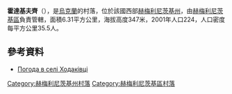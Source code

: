 {{coord|49|31|16|N|27|5|7|E|scale:100000|display=title}}

'''霍達基夫齊'''（{{lang-uk|Ходаківці}}），是[[烏克蘭|烏克蘭]]的村落，位於該國西部[[赫梅利尼茨基州|赫梅利尼茨基州]]，由[[赫梅利尼茨基區|赫梅利尼茨基區]]負責管轄，面積6.31平方公里，海拔高度347米，2001年人口224，人口密度每平方公里35.5人。

==參考資料==
* [http://weather.in.ua/ua/hmel'nickaja/27403 Погода в селі Ходаківці] {{Wayback|url=http://weather.in.ua/ua/hmel%27nickaja/27403 |date=20160305200943 }}

{{DEFAULTSORT:Ходаківці}}
[[Category:赫梅利尼茨基州村落|Category:赫梅利尼茨基州村落]]
[[Category:赫梅利尼茨基區村落|Category:赫梅利尼茨基區村落]]


{{Khmelnytskyi-geo-stub}}